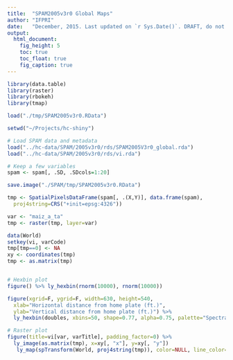 ```yaml
---
title:  "SPAM2005v3r0 Global Maps"
author: "IFPRI"
date:   "December, 2015. Last updated on `r Sys.Date()`. DRAFT, do not use or cite."
output:
  html_document:
    fig_height: 5
    toc: true
    toc_float: true    
    fig_caption: true  
---
```



```r

library(data.table)
library(raster)
library(rbokeh)
library(tmap)

load("./tmp/SPAM2005v3r0.RData")

```


```r

setwd("~/Projects/hc-shiny")

# Load SPAM data and metadata
load("../hc-data/SPAM/2005v3r0/rds/SPAM2005V3r0_global.rda")
load("../hc-data/SPAM/2005v3r0/rds/vi.rda")

# Keep a few variables
spam <- spam[, .SD, .SDcols=1:20]

save.image("./SPAM/tmp/SPAM2005v3r0.RData")

```


```r

tmp <- SpatialPixelsDataFrame(spam[, .(X,Y)], data.frame(spam),
  proj4string=CRS("+init=epsg:4326"))

var <- "maiz_a_ta"
tmp <- raster(tmp, layer=var)

data(World)
setkey(vi, varCode)
tmp[tmp==0] <- NA
xy <- coordinates(tmp)
tmp <- as.matrix(tmp)


# Hexbin plot
figure() %>% ly_hexbin(rnorm(10000), rnorm(10000))

figure(xgrid=F, ygrid=F, width=630, height=540,
  xlab="Horizontal distance from home plate (ft.)",
  ylab="Vertical distance from home plate (ft.)") %>%
  ly_hexbin(doubles, xbins=50, shape=0.77, alpha=0.75, palette="Spectral10")

# Raster plot
figure(title=vi[var, varTitle], padding_factor=0) %>%
  ly_image(as.matrix(tmp), x=xy[, "x"], y=xy[, "y"])
   ly_map(spTransform(World, proj4string(tmp)), color=NULL, line_color="gray")


```






